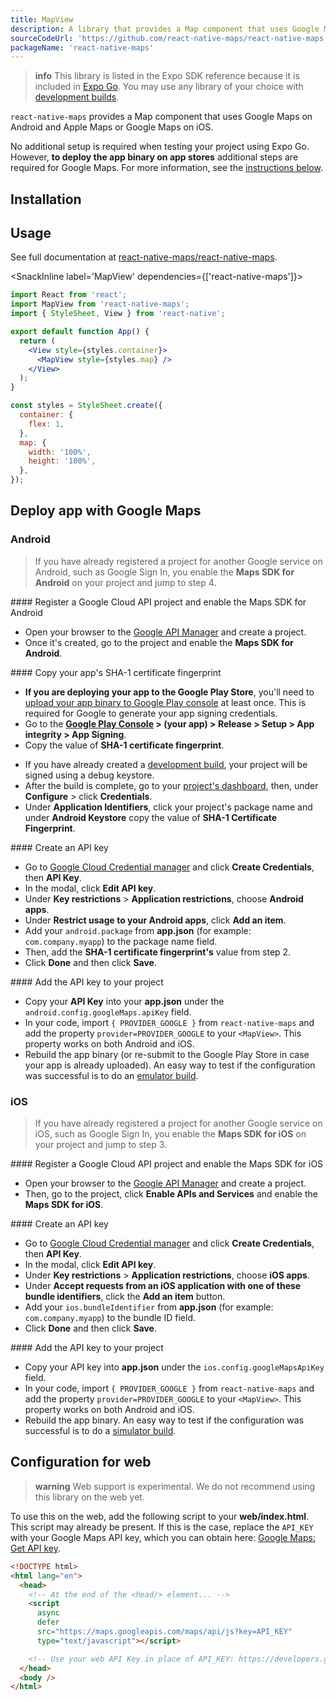 ```yaml
---
title: MapView
description: A library that provides a Map component that uses Google Maps on Android and Apple Maps or Google Maps on iOS.
sourceCodeUrl: 'https://github.com/react-native-maps/react-native-maps'
packageName: 'react-native-maps'
---
```



> **info** This library is listed in the Expo SDK reference because it is included in [Expo Go](/get-started/expo-go/). You may use any library of your choice with [development builds](/develop/development-builds/introduction/).

`react-native-maps` provides a Map component that uses Google Maps on Android and Apple Maps or Google Maps on iOS.

No additional setup is required when testing your project using Expo Go. However, **to deploy the app binary on app stores** additional steps are required for Google Maps. For more information, see the [instructions below](#deploy-app-with-google-maps).

<PlatformsSection android emulator ios simulator />

## Installation

<APIInstallSection href="https://github.com/react-native-maps/react-native-maps/blob/master/docs/installation.md" />

## Usage

See full documentation at [react-native-maps/react-native-maps](https://github.com/react-native-maps/react-native-maps).

<SnackInline label='MapView' dependencies={['react-native-maps']}>

```jsx
import React from 'react';
import MapView from 'react-native-maps';
import { StyleSheet, View } from 'react-native';

export default function App() {
  return (
    <View style={styles.container}>
      <MapView style={styles.map} />
    </View>
  );
}

const styles = StyleSheet.create({
  container: {
    flex: 1,
  },
  map: {
    width: '100%',
    height: '100%',
  },
});
```

</SnackInline>

## Deploy app with Google Maps

### Android

> If you have already registered a project for another Google service on Android, such as Google Sign In, you enable the **Maps SDK for Android** on your project and jump to step 4.

<Step label="1">
#### Register a Google Cloud API project and enable the Maps SDK for Android

- Open your browser to the [Google API Manager](https://console.developers.google.com/apis) and create a project.
- Once it's created, go to the project and enable the **Maps SDK for Android**.

</Step>

<Step label="2">
#### Copy your app's SHA-1 certificate fingerprint

<Tabs>
<Tab label="For Google Play Store">

- **If you are deploying your app to the Google Play Store**, you'll need to [upload your app binary to Google Play console](/submit/android/) at least once. This is required for Google to generate your app signing credentials.
- Go to the **[Google Play Console](https://play.google.com/console) > (your app) > Release > Setup > App integrity > App Signing**.
- Copy the value of **SHA-1 certificate fingerprint**.

</Tab>

<Tab label="For development builds">

- If you have already created a [development build](/develop/development-builds/introduction/), your project will be signed using a debug keystore.
- After the build is complete, go to your [project's dashboard](https://expo.dev/accounts/[username]/projects/[project-name]), then, under **Configure** > click **Credentials**.
- Under **Application Identifiers**, click your project's package name and under **Android Keystore** copy the value of **SHA-1 Certificate Fingerprint**.

</Tab>

</Tabs>

</Step>

<Step label="3">
#### Create an API key

- Go to [Google Cloud Credential manager](https://console.cloud.google.com/apis/credentials) and click **Create Credentials**, then **API Key**.
- In the modal, click **Edit API key**.
- Under **Key restrictions** > **Application restrictions**, choose **Android apps**.
- Under **Restrict usage to your Android apps**, click **Add an item**.
- Add your `android.package` from **app.json** (for example: `com.company.myapp`) to the package name field.
- Then, add the **SHA-1 certificate fingerprint's** value from step 2.
- Click **Done** and then click **Save**.

</Step>

<Step label="4">
#### Add the API key to your project

- Copy your **API Key** into your **app.json** under the `android.config.googleMaps.apiKey` field.
- In your code, import `{ PROVIDER_GOOGLE }` from `react-native-maps` and add the property `provider=PROVIDER_GOOGLE` to your `<MapView>`. This property works on both Android and iOS.
- Rebuild the app binary (or re-submit to the Google Play Store in case your app is already uploaded). An easy way to test if the configuration was successful is to do an [emulator build](/develop/development-builds/create-a-build/#create-a-development-build-for-emulatorsimulator).

</Step>

### iOS

> If you have already registered a project for another Google service on iOS, such as Google Sign In, you enable the **Maps SDK for iOS** on your project and jump to step 3.

<Step label="1">
#### Register a Google Cloud API project and enable the Maps SDK for iOS

- Open your browser to the [Google API Manager](https://console.developers.google.com/apis) and create a project.
- Then, go to the project, click **Enable APIs and Services** and enable the **Maps SDK for iOS**.

</Step>

<Step label="2">
#### Create an API key

- Go to [Google Cloud Credential manager](https://console.cloud.google.com/apis/credentials) and click **Create Credentials**, then **API Key**.
- In the modal, click **Edit API key**.
- Under **Key restrictions** > **Application restrictions**, choose **iOS apps**.
- Under **Accept requests from an iOS application with one of these bundle identifiers**, click the **Add an item** button.
- Add your `ios.bundleIdentifier` from **app.json** (for example: `com.company.myapp`) to the bundle ID field.
- Click **Done** and then click **Save**.

</Step>

<Step label="3">
#### Add the API key to your project

- Copy your API key into **app.json** under the `ios.config.googleMapsApiKey` field.
- In your code, import `{ PROVIDER_GOOGLE }` from `react-native-maps` and add the property `provider=PROVIDER_GOOGLE` to your `<MapView>`. This property works on both Android and iOS.
- Rebuild the app binary. An easy way to test if the configuration was successful is to do a [simulator build](/develop/development-builds/create-a-build/#create-a-development-build-for-emulatorsimulator).

</Step>

## Configuration for web

> **warning** Web support is experimental. We do not recommend using this library on the web yet.

To use this on the web, add the following script to your **web/index.html**. This script may already be present. If this is the case, replace the `API_KEY` with your Google Maps API key, which you can obtain here: [Google Maps: Get API key](https://developers.google.com/maps/documentation/javascript/get-api-key).

```html web/index.html
<!DOCTYPE html>
<html lang="en">
  <head>
    <!-- At the end of the <head/> element... -->
    <script
      async
      defer
      src="https://maps.googleapis.com/maps/api/js?key=API_KEY"
      type="text/javascript"></script>

    <!-- Use your web API Key in place of API_KEY: https://developers.google.com/maps/documentation/javascript/get-api-key -->
  </head>
  <body />
</html>
```
